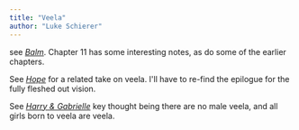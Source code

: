 ```yaml
---
title: "Veela"
author: "Luke Schierer"
---
```


see _[Balm](https://www.fanfiction.net/s/13829286)_.  Chapter 11 has some
interesting notes, as do some of the earlier chapters. 

See
_[Hope](https://web.archive.org/web/20210126154552/https://jeconais.fanficauthors.net/Hope/index/)_ for a related take on veela. I'll have to re-find the epilogue for the fully fleshed out vision.

See _[Harry & Gabrielle](https://www.fanfiction.net/s/8502353)_ key thought being there are no male veela, and all girls born to veela are veela.


